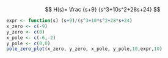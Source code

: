 $$
H(s)=
\frac
{s+9}
{s^3+10s^2+28s+24}
$$

```r
expr <- function(s) (s+9)/(s^3+10*s^2+28*s+24)
x_zero <- c(-9)
y_zero <- c(0)
x_pole <- c(-6,-2)
y_pole <- c(0,0)
pole_zero_plot(x_zero, y_zero, x_pole, y_pole,10,expr,10)
```